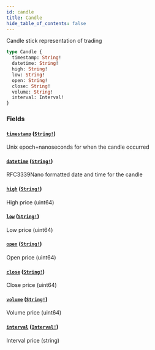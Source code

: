 ```yaml
---
id: candle
title: Candle
hide_table_of_contents: false
---
```



Candle stick representation of trading

```graphql
type Candle {
  timestamp: String!
  datetime: String!
  high: String!
  low: String!
  open: String!
  close: String!
  volume: String!
  interval: Interval!
}
```


### Fields

#### [`timestamp`](#) ([`String!`](/docs/testnet/graphql/scalars/string))

Unix epoch+nanoseconds for when the candle occurred


#### [`datetime`](#) ([`String!`](/docs/testnet/graphql/scalars/string))

RFC3339Nano formatted date and time for the candle


#### [`high`](#) ([`String!`](/docs/testnet/graphql/scalars/string))

High price (uint64)


#### [`low`](#) ([`String!`](/docs/testnet/graphql/scalars/string))

Low price (uint64)


#### [`open`](#) ([`String!`](/docs/testnet/graphql/scalars/string))

Open price (uint64)


#### [`close`](#) ([`String!`](/docs/testnet/graphql/scalars/string))

Close price (uint64)


#### [`volume`](#) ([`String!`](/docs/testnet/graphql/scalars/string))

Volume price (uint64)


#### [`interval`](#) ([`Interval!`](/docs/testnet/graphql/enums/interval))

Interval price (string)




